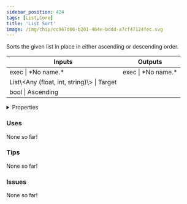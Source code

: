```yaml
---
sidebar_position: 424
tags: [List,Core]
title: 'List Sort'
image: /img/chip/cc967d66-b201-464e-bddd-a7cf47124fec.svg
---
```


Sorts the given list in place in either ascending or descending order.



<IChip uuid="cc967d66-b201-464e-bddd-a7cf47124fec"/>

<table><thead><tr><th>Inputs</th><th>Outputs</th></tr></thead><tbody><tr><td>exec | *No name.*</td><td>exec | *No name.*</td></tr><tr><td>List\&lt;Any (float, int, string)\&gt; | Target</td><td /></tr><tr><td>bool | Ascending</td><td /></tr></tbody></table>

<details>
  <summary>Properties</summary>
  <div>
    <div>
    <table>
      <tbody>
        <tr>
          <td>Is beta required?</td>
          <td>No</td>
        </tr>
        <tr>
          <td>Is chip a trolling risk?</td>
          <td>No</td>
        </tr>
        <tr>
          <td>Is chip a role assignment risk?</td>
          <td>No</td>
        </tr>
        <tr>
          <td>Chip UUID</td>
          <td>cc967d66-b201-464e-bddd-a7cf47124fec</td>
        </tr>
        <tr>
          <td>Room availability</td>
          <td>Available everywhere</td>
        </tr>
      </tbody>
    </table>
    </div>
  </div>
</details>

### Uses

None so far!

### Tips

None so far!

### Issues

None so far!